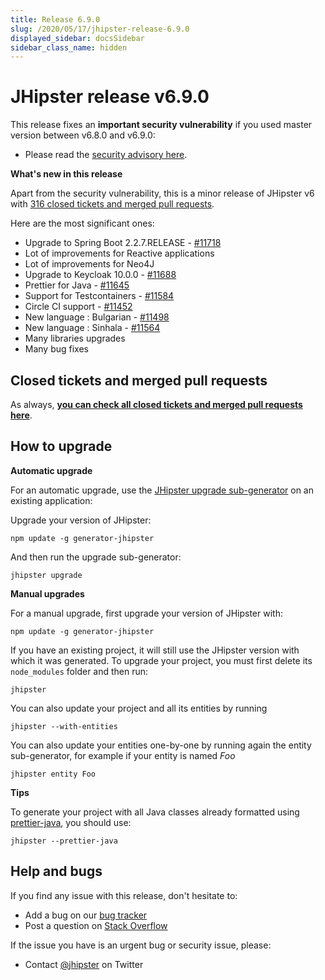 ```yaml
---
title: Release 6.9.0
slug: /2020/05/17/jhipster-release-6.9.0
displayed_sidebar: docsSidebar
sidebar_class_name: hidden
---
```


JHipster release v6.9.0
==================

This release fixes an **important security vulnerability** if you used master version between v6.8.0 and v6.9.0:

- Please read the [security advisory here](https://github.com/jhipster/generator-jhipster/security/advisories/GHSA-8w7w-67mw-r5p7).

**What's new in this release**

Apart from the security vulnerability, this is a minor release of JHipster v6 with [316 closed tickets and merged pull requests](https://github.com/jhipster/generator-jhipster/issues?q=milestone%3A6.9.0+is%3Aclosed).

Here are the most significant ones:

- Upgrade to Spring Boot 2.2.7.RELEASE - [#11718](https://github.com/jhipster/generator-jhipster/pull/11718)
- Lot of improvements for Reactive applications
- Lot of improvements for Neo4J
- Upgrade to Keycloak 10.0.0 - [#11688](https://github.com/jhipster/generator-jhipster/pull/11688)
- Prettier for Java - [#11645](https://github.com/jhipster/generator-jhipster/pull/11645)
- Support for Testcontainers - [#11584](https://github.com/jhipster/generator-jhipster/pull/11584)
- Circle CI support - [#11452](https://github.com/jhipster/generator-jhipster/pull/11452)
- New language : Bulgarian - [#11498](https://github.com/jhipster/generator-jhipster/pull/11498)
- New language : Sinhala - [#11564](https://github.com/jhipster/generator-jhipster/pull/11564)
- Many libraries upgrades
- Many bug fixes


Closed tickets and merged pull requests
------------
As always, __[you can check all closed tickets and merged pull requests here](https://github.com/jhipster/generator-jhipster/issues?q=milestone%3A6.9.0+is%3Aclosed)__.

How to upgrade
------------

**Automatic upgrade**

For an automatic upgrade, use the [JHipster upgrade sub-generator](/upgrading-an-application/) on an existing application:

Upgrade your version of JHipster:

```
npm update -g generator-jhipster
```

And then run the upgrade sub-generator:

```
jhipster upgrade
```

**Manual upgrades**

For a manual upgrade, first upgrade your version of JHipster with:

```
npm update -g generator-jhipster
```

If you have an existing project, it will still use the JHipster version with which it was generated.
To upgrade your project, you must first delete its `node_modules` folder and then run:

```
jhipster
```

You can also update your project and all its entities by running

```
jhipster --with-entities
```

You can also update your entities one-by-one by running again the entity sub-generator, for example if your entity is named _Foo_

```
jhipster entity Foo
```

**Tips**

To generate your project with all Java classes already formatted using [prettier-java](https://github.com/jhipster/prettier-java), you should use:

```
jhipster --prettier-java
```

Help and bugs
--------------

If you find any issue with this release, don't hesitate to:

- Add a bug on our [bug tracker](https://github.com/jhipster/generator-jhipster/issues?state=open)
- Post a question on [Stack Overflow](http://stackoverflow.com/tags/jhipster/info)

If the issue you have is an urgent bug or security issue, please:

- Contact [@jhipster](https://twitter.com/jhipster) on Twitter
